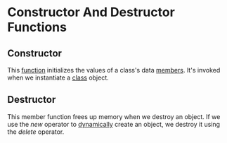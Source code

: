 # Constructor And Destructor Functions

## Constructor
This [function](/what-is-a-function) 
initializes the values of a class's 
data [members](/what-are-class-members). 
It's invoked when we instantiate a 
[class](/what-is-a-class) object.

## Destructor
This member function frees up memory when 
we destroy an object. If we use the _new_
operator to [dynamically](/managing-memory-in-cpp)
create an object, we destroy it using the 
_delete_ operator.